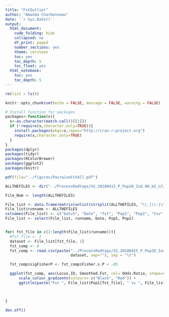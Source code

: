 ```yaml
---
title: "FstOutlier"
author: "Amanda Charbonneau"
date: '`r Sys.Date()`'
output:
  html_document:
    code_folding: hide
    collapsed: no
    df_print: paged
    number_sections: yes
    theme: cerulean
    toc: yes
    toc_depth: 5
    toc_float: yes
  html_notebook:
    toc: yes
    toc_depth: 5
---
```


```r
rm(list = ls())

knitr::opts_chunk$set(echo = FALSE, message = FALSE, warning = FALSE)

# Install function for packages    
packages<-function(x){
  x<-as.character(match.call()[[2]])
  if (!require(x,character.only=TRUE)){
    install.packages(pkgs=x,repos="http://cran.r-project.org")
    require(x,character.only=TRUE)
  }
}
packages(dplyr)
packages(tidyr)
packages(RColorBrewer)
packages(ggplot2)
packages(knitr)

```


```r

pdf(file="../figures/PairwiseFstAll.pdf")

ALLTHEFILES <- dir("../ProcessRadtags/SS_20180415_P_Pop20_Ind.80_m2_n7/", pattern = ".*fst_.*-.*")

File_Num <- length(ALLTHEFILES)

File_list <- data.frame(matrix(unlist(strsplit(ALLTHEFILES, "\\_|\\-|\\.")), ncol = 6, byrow = T))
File_list$runname <- ALLTHEFILES
colnames(File_list) <- c("batch", "Date", "fst", "Pop1", "Pop2", "tsv", "runname")
File_list <- select(File_list, runname, Date, Pop1, Pop2)


for( fst_file in c(1:length(File_list$runname))){
  #fst_file <- 2
  dataset <- File_list[fst_file, 1]
  fst_comp <- 0
  fst_comp <- read.csv(paste("../ProcessRadtags/SS_20180415_P_Pop20_Ind.80_m2_n7/", 
                             dataset, sep=""), sep = "\t")

  fst_comp$sigFisherP <- fst_comp$Fisher.s.P < .05

  ggplot(fst_comp, aes(Locus.ID, Smoothed.Fst, col= Odds.Ratio, shape=sigFisherP )) + geom_point() +
      scale_colour_gradientn(colours= c("Black", "Red")) + 
      ggtitle(paste("Fst ", File_list$Pop1[fst_file], " vs ", File_list$Pop2[fst_file], sep=""))

 

}

dev.off()
```

